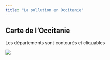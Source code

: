```yaml
---
title: "La pollution en Occitanie"
---
```


## Carte de l'Occitanie

Les départements sont contourés et cliquables

![](images/hHZ2EV01.svg)

```python

```
